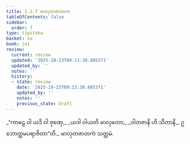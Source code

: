 ```yaml
---
title: 1.2.7 မာလုတဇာတက
tableOfContents: false
sidebar:
  order: 7
type: tipitaka
basket: su
book: ja1
review:
  current: review
  updated: '2025-10-23T09:13:38.605371'
  updated_by: ''
  notes: ''
  history:
  - state: review
    date: '2025-10-23T09:13:38.605371'
    updated_by: ''
    notes: ''
    previous_state: draft
---
```



<ReviewStatus review={frontmatter.review} showDetails={true} />

<HypothesisAnnotation frontmatter={frontmatter} />

<DynamicBreadcrumb />

<Division number="17" book="ja1" e="ch" v="22" p="5">

<Paragraph number="36" type="verses" book="ja1">
_“ကာဠေ ဝါ ယဒိ ဝါ ဇုဏှေ,_  
_ယဒါ ဝါယတိ မာလုတော;_  
_ဝါတဇာနိ ဟိ သီတာနိ,_  
ဥဘောတ္ထမပရာဇိတာ”တိ._  


</Paragraph>
</Division>

<Paragraph number="37" type="center" book="ja1">
မာလုတဇာတကံ သတ္တမံ.
</Paragraph>